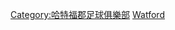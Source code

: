 {{Catnav|頁面分類|...|英國足球|英格蘭足球|英格蘭足球俱樂部}}
{{Commonscat|Watford F.C.}}

[[Category:哈特福郡足球俱樂部|Category:哈特福郡足球俱樂部]]
[[Category:英格蘭超級聯賽足球俱樂部|Watford]]